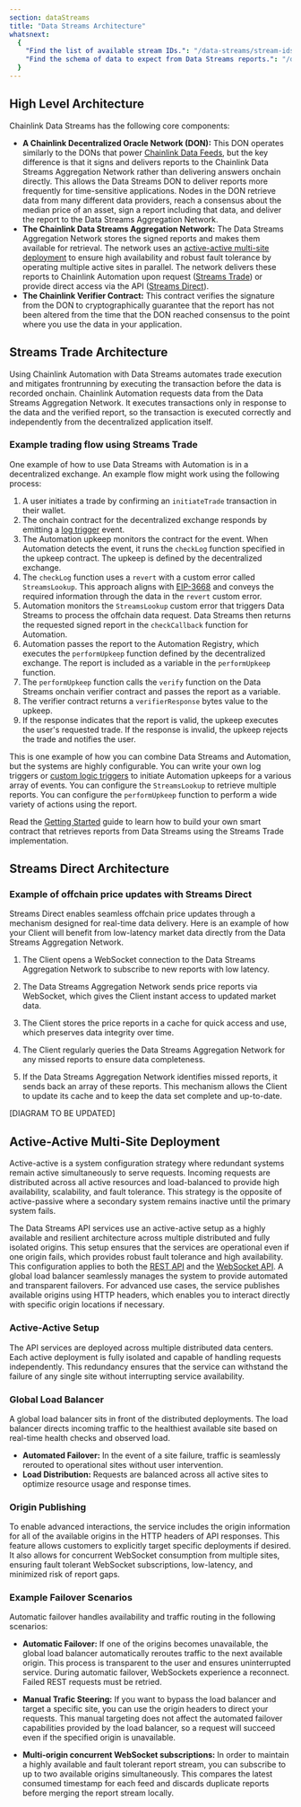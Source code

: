 ```yaml
---
section: dataStreams
title: "Data Streams Architecture"
whatsnext:
  {
    "Find the list of available stream IDs.": "/data-streams/stream-ids",
    "Find the schema of data to expect from Data Streams reports.": "/data-streams/reference/report-schema",
  }
---
```



<DataStreams section="dsNotes" />

## High Level Architecture

Chainlink Data Streams has the following core components:

- **A Chainlink Decentralized Oracle Network (DON):** This DON operates similarly to the DONs that power [Chainlink Data Feeds](/data-feeds), but the key difference is that it signs and delivers reports to the Chainlink Data Streams Aggregation Network rather than delivering answers onchain directly. This allows the Data Streams DON to deliver reports more frequently for time-sensitive applications. Nodes in the DON retrieve data from many different data providers, reach a consensus about the median price of an asset, sign a report including that data, and deliver the report to the Data Streams Aggregation Network.
- **The Chainlink Data Streams Aggregation Network:** The Data Streams Aggregation Network stores the signed reports and makes them available for retrieval. The network uses an [active-active multi-site deployment](/data-streams/architecture#active-active-multi-site-deployment) to ensure high availability and robust fault tolerance by operating multiple active sites in parallel. The network delivers these reports to Chainlink Automation upon request ([Streams Trade](/data-streams/architecture#streams-trade-architecture)) or provide direct access via the API ([Streams Direct](/data-streams/architecture#streams-direct-architecture)).
- **The Chainlink Verifier Contract:** This contract verifies the signature from the DON to cryptographically guarantee that the report has not been altered from the time that the DON reached consensus to the point where you use the data in your application.

## Streams Trade Architecture

Using Chainlink Automation with Data Streams automates trade execution and mitigates frontrunning by executing the transaction before the data is recorded onchain. Chainlink Automation requests data from the Data Streams Aggregation Network. It executes transactions only in response to the data and the verified report, so the transaction is executed correctly and independently from the decentralized application itself.

<ClickToZoom
  src="/images/data-streams/data-streams-trade-architecture-v3.webp"
  alt="Chainlink Data Streams - Streams Trade Architecture"
/>

### Example trading flow using Streams Trade

One example of how to use Data Streams with Automation is in a decentralized exchange. An example flow might work using the following process:

<ClickToZoom
  src="/images/data-streams/streams-trade-sequence-diagram.webp"
  alt="Chainlink Data Streams - Streams Trade Example Trading Flow"
/>

1. A user initiates a trade by confirming an `initiateTrade` transaction in their wallet.
1. The onchain contract for the decentralized exchange responds by emitting a [log trigger](/chainlink-automation/concepts/automation-concepts#upkeeps-and-triggers) event.
1. The Automation upkeep monitors the contract for the event. When Automation detects the event, it runs the `checkLog` function specified in the upkeep contract. The upkeep is defined by the decentralized exchange.
1. The `checkLog` function uses a `revert` with a custom error called `StreamsLookup`. This approach aligns with [EIP-3668](https://eips.ethereum.org/EIPS/eip-3668#use-of-revert-to-convey-call-information) and conveys the required information through the data in the `revert` custom error.
1. Automation monitors the `StreamsLookup` custom error that triggers Data Streams to process the offchain data request. Data Streams then returns the requested signed report in the `checkCallback` function for Automation.
1. Automation passes the report to the Automation Registry, which executes the `performUpkeep` function defined by the decentralized exchange. The report is included as a variable in the `performUpkeep` function.
1. The `performUpkeep` function calls the `verify` function on the Data Streams onchain verifier contract and passes the report as a variable.
1. The verifier contract returns a `verifierResponse` bytes value to the upkeep.
1. If the response indicates that the report is valid, the upkeep executes the user's requested trade. If the response is invalid, the upkeep rejects the trade and notifies the user.

This is one example of how you can combine Data Streams and Automation, but the systems are highly configurable. You can write your own log triggers or [custom logic triggers](/chainlink-automation/guides/register-upkeep) to initiate Automation upkeeps for a various array of events. You can configure the `StreamsLookup` to retrieve multiple reports. You can configure the `performUpkeep` function to perform a wide variety of actions using the report.

Read the [Getting Started](/data-streams/getting-started) guide to learn how to build your own smart contract that retrieves reports from Data Streams using the Streams Trade implementation.

## Streams Direct Architecture

<DataStreams section="streamsDirectEarlyAccess" />

### Example of offchain price updates with Streams Direct

Streams Direct enables seamless offchain price updates through a mechanism designed for real-time data delivery. Here is an example of how your Client will benefit from low-latency market data directly from the Data Streams Aggregation Network.

1. The Client opens a WebSocket connection to the Data Streams Aggregation Network to subscribe to new reports with low latency.

1. The Data Streams Aggregation Network sends price reports via WebSocket, which gives the Client instant access to updated market data.

1. The Client stores the price reports in a cache for quick access and use, which preserves data integrity over time.

1. The Client regularly queries the Data Streams Aggregation Network for any missed reports to ensure data completeness.

1. If the Data Streams Aggregation Network identifies missed reports, it sends back an array of these reports. This mechanism allows the Client to update its cache and to keep the data set complete and up-to-date.

[DIAGRAM TO BE UPDATED]

<ClickToZoom
  src="/images/data-streams/streams-direct-offchain-price-updates-v3.webp"
  alt="Chainlink Data Streams - Streams Direct Off-Chain Price Updates"
/>

## Active-Active Multi-Site Deployment

Active-active is a system configuration strategy where redundant systems remain active simultaneously to serve requests. Incoming requests are distributed across all active resources and load-balanced to provide high availability, scalability, and fault tolerance. This strategy is the opposite of active-passive where a secondary system remains inactive until the primary system fails.

The Data Streams API services use an active-active setup as a highly available and resilient architecture across multiple distributed and fully isolated origins. This setup ensures that the services are operational even if one origin fails, which provides robust fault tolerance and high availability. This configuration applies to both the [REST API](/data-streams/reference/streams-direct/streams-direct-interface-api) and the [WebSocket API](/data-streams/reference/streams-direct/streams-direct-interface-ws). A global load balancer seamlessly manages the system to provide automated and transparent failovers. For advanced use cases, the service publishes available origins using HTTP headers, which enables you to interact directly with specific origin locations if necessary.

### Active-Active Setup

The API services are deployed across multiple distributed data centers. Each active deployment is fully isolated and capable of handling requests independently. This redundancy ensures that the service can withstand the failure of any single site without interrupting service availability.

### Global Load Balancer

A global load balancer sits in front of the distributed deployments. The load balancer directs incoming traffic to the healthiest available site based on real-time health checks and observed load.

- **Automated Failover:** In the event of a site failure, traffic is seamlessly rerouted to operational sites without user intervention.
- **Load Distribution:** Requests are balanced across all active sites to optimize resource usage and response times.

### Origin Publishing

To enable advanced interactions, the service includes the origin information for all of the available origins in the HTTP headers of API responses. This feature allows customers to explicitly target specific deployments if desired. It also allows for concurrent WebSocket consumption from multiple sites, ensuring fault tolerant WebSocket subscriptions, low-latency, and minimized risk of report gaps.

### Example Failover Scenarios

Automatic failover handles availability and traffic routing in the following scenarios:

- **Automatic Failover:** If one of the origins becomes unavailable, the global load balancer automatically reroutes traffic to the next available origin. This process is transparent to the user and ensures uninterrupted service. During automatic failover, WebSockets experience a reconnect. Failed REST requests must be retried.

- **Manual Trafic Steering:** If you want to bypass the load balancer and target a specific site, you can use the origin headers to direct your requests. This manual targeting does not affect the automated failover capabilities provided by the load balancer, so a request will succeed even if the specified origin is unavailable.

- **Multi-origin concurrent WebSocket subscriptions:** In order to maintain a highly available and fault tolerant report stream, you can subscribe to up to two available origins simultaneously. This compares the latest consumed timestamp for each feed and discards duplicate reports before merging the report stream locally.
